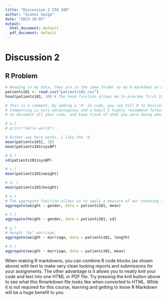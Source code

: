 ```yaml
---
title: "Discussion 2 STA 100"
author: "Gianni Spiga"
date: "2023-10-05"
output:
  html_document: default
  pdf_document: default
---
```


# Discussion 2

## R Problem

```r
# Reading in my data, they are in the same folder as my R markdown on my system
patients101 <- read.csv("patients101.csv")
head(patients101, 10) # The head function allows me to preview first 10 rows 

# This is a comment, by adding a '#' in code, you can tell R to basically "skip" this line
# Commenting is very advantageous and a habit I highly recommend forming early, as it will allow you
# to document all your code, and keep track of what you were doing when you revisit code in the future

# a.)
# print("hello world")

# Either way here works, I like the '$'
mean(patients101[, 3])
mean(patients101$sysBP)

# b.)
sd(patients101$sysBP)

# c.)
mean(patients101$weight)

# d. )
mean(patients101$height)

# e.)
# The aggregate function allows us to apply a measure of our choosing to subsets of our data, very powerful
aggregate(weight ~ gender, data = patients101, mean)

# f.)
aggregate(height ~ gender, data = patients101, sd)

# g.)
# height "by" marriage,
aggregate(weight ~ marriage, data = patients101, length)

# h.)
aggregate(weight ~ marriage, data = patients101, mean)
```

When making R markdowns, you can combine R code blocks (as shown above) with text to make very clean looking reports and submissions for your assignments. The other advantage is it allows you to neatly knit your code and text into one HTML or PDF file. Try pressing the knit button above to see what this Rmarkdown file looks like when converted to HTML. While it is not required for this course, learning and getting to know R Markdown will be a huge benefit to you. 